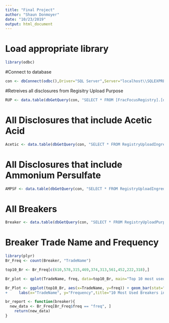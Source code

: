 ```yaml
---
title: "Final Project"
author: "Shaun Donmoyer"
date: "10/23/2019"
output: html_document
---
```


# Load appropriate library

```r
library(odbc)
```

#Connect to database
```r
con <- dbConnect(odbc(),Driver="SQL Server",Server="localhost\\SQLEXPRESS", Database="FracFocusRegistry", Trusted_Connection="True") 
```

#Retreives all disclosures from Regisitry Upload Purpose
```r
RUP <- data.table(dbGetQuery(con, "SELECT * FROM [FracFocusRegistry].[dbo].[RegistryUploadPurpose]"))
```


# All Disclosures that include Acetic Acid
```r
Acetic <- data.table(dbGetQuery(con, "SELECT * FROM RegistryUploadIngredients Where IngredientName = 'Acetic Acid';"))
```

# All Disclosures that include Ammonium Persulfate
```r
AMPSF <- data.table(dbGetQuery(con, "SELECT * FROM RegistryUploadIngredients Where IngredientName = 'Ammonium Persulfate';"))
```

# All Breakers
```r
Breaker <- data.table(dbGetQuery(con, "SELECT * FROM RegistryUploadPurpose WHERE Purpose = 'Breaker';"))
```

# Breaker Trade Name and Frequency
```r
library(plyr)
Br_Freq <- count(Breaker, "TradeName")
```

```r
top10_Br <- Br_Freq[c(610,578,315,469,374,313,561,452,222,318),]
```

```r
Br_plot <- qplot(TradeName, freq, data=top10_Br, main="Top 10 most used Breakers in FracFocus", xlab="TradeName", ylab="Frequency")
```

```r
Br_Plot <- ggplot(top10_Br, aes(x=TradeName, y=freq)) + geom_bar(stat="identity", color="blue",fill="white") + 
+     labs(x="TradeName", y="Frequency",title="10 Most Used Breakers in FracFocus")+geom_text(aes(label=freq), vjust=1.6, color="black", size=3.5)+theme(axis.text.x=element_text(size=10,angle=45,hjust=1,vjust=1))
```


```r
br_report <- function(breaker){
  new_data <- Br_Freq[Br_Freq$freq == "freq", ]
    return(new_data)
}
```  
  

